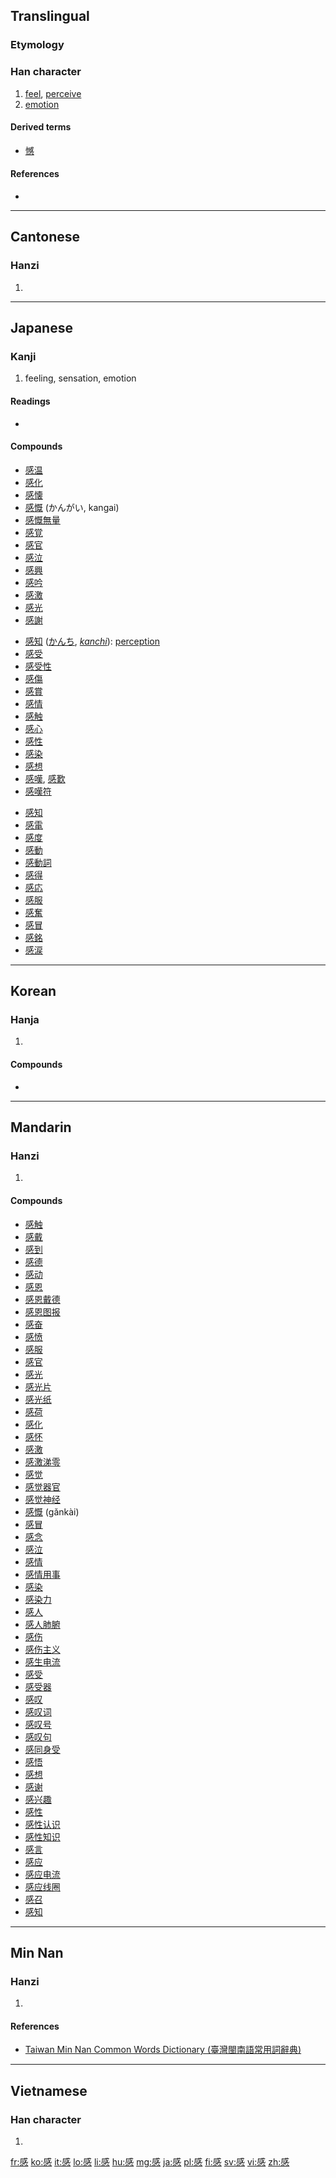 {{also|惑}}
==Translingual==
{{stroke order|strokes=13}}
===Etymology===
{{Han compound|咸|心|c1=p|c2=s|t2=heart|ls=psc}}

===Han character===
{{Han char|rn=61|rad=心|as=09|sn=13|four=5333<sub>0</sub>|canj=戈口心 (IRP)|ids=⿱[[咸]][[心]]}}

# [[feel]], [[perceive]]
# [[emotion]]

====Derived terms====
* [[憾]]

====References====
* {{Han ref|kx=0395.210|dkj=10953|dj=0733.070|hdz=42321.020|uh=611F|ud=24863|bh=B750|bd=46928}}

----

==Cantonese==

===Hanzi===
{{yue-hanzi|jyut=[[gam2]]|y=gam2}}

# {{defn|lang=yue|sort=心09}}

----

==Japanese==

===Kanji===
{{ja-kanji|grade=3|rs=心09}}

# feeling, sensation, emotion

====Readings====
* {{ja-readings|on=[[かん]] (kan)|kun=}} <!-- KANJIRU (on KAN + suffix ZURU/JIRU, like SHIN+ZURU or EN+JIRU) is NOT really a kun. Why does the Unihan Database say so? -->

====Compounds====
{{top3}}
* [[感温]]
* [[感化]]
* [[感懐]]
* [[感慨]] (かんがい, kangai)
* [[感慨無量]]
* [[感覚]]
* [[感官]]
* [[感泣]]
* [[感興]]
* [[感吟]]
* [[感激]]
* [[感光]]
* [[感謝]]
{{mid3}}
* [[感知]] ([[かんち]], ''[[kanchi]]''): [[perception]]
* [[感受]]
* [[感受性]]
* [[感傷]]
* [[感賞]]
* [[感情]]
* [[感触]]
* [[感心]]
* [[感性]]
* [[感染]]
* [[感想]]
* [[感嘆]], [[感歎]]
* [[感嘆符]]
{{mid3}}
* [[感知]]
* [[感電]]
* [[感度]]
* [[感動]]
* [[感動詞]]
* [[感得]]
* [[感応]]
* [[感服]]
* [[感奮]]
* [[感冒]]
* [[感銘]]
* [[感涙]]
{{bottom}}

----

==Korean==

===Hanja===
{{ko-hanja|hangeul=감|eumhun=|rv=gam|mr=kam|y=kam}}

# {{defn|lang=ko|sort=心09}}

====Compounds====
* {{l|ko|感氣|tr=[[감기]], gamgi}}

----

==Mandarin==

===Hanzi===
{{cmn-hanzi|pin=[[gǎn]] ([[gan3]])|wg=kan<sup>3</sup>}}

# {{defn|lang=cmn|sort=心09}}

====Compounds====
* [[感触]]
* [[感戴]]
* [[感到]]
* [[感德]]
* [[感动]]
* [[感恩]]
* [[感恩戴德]]
* [[感恩图报]]
* [[感奋]]
* [[感愤]]
* [[感服]]
* [[感官]]
* [[感光]]
* [[感光片]]
* [[感光纸]]
* [[感荷]]
* [[感化]]
* [[感怀]]
* [[感激]]
* [[感激涕零]]
* [[感觉]]
* [[感觉器官]]
* [[感觉神经]]
* [[感慨]] (gǎnkài)
* [[感冒]]
* [[感念]]
* [[感泣]]
* [[感情]]
* [[感情用事]]
* [[感染]]
* [[感染力]]
* [[感人]]
* [[感人肺腑]]
* [[感伤]]
* [[感伤主义]]
* [[感生电流]]
* [[感受]]
* [[感受器]]
* [[感叹]]
* [[感叹词]]
* [[感叹号]]
* [[感叹句]]
* [[感同身受]]
* [[感悟]]
* [[感想]]
* [[感谢]]
* [[感兴趣]]
* [[感性]]
* [[感性认识]]
* [[感性知识]]
* [[感言]]
* [[感应]]
* [[感应电流]]
* [[感应线圈]]
* [[感召]]
* [[感知]]

----

==Min Nan==

===Hanzi===
{{nan-hanzi|tlpa=[[kám]] (kam<sup>2</sup>)}}

# {{defn|lang=nan|sort=心09}}

====References====
*[http://twblg.dict.edu.tw/holodict_new/result_detail.jsp?n_no=9457&curpage=1&sample=%E6%84%9F&radiobutton=1&querytarget=1&limit=20&pagenum=2&rowcount=35 Taiwan Min Nan Common Words Dictionary (臺灣閩南語常用詞辭典)]

----

==Vietnamese==

===Han character===
{{vi-hantu|[[cảm]], [[cám]]|rs=心09}}

# {{defn|lang=vi|sort=心09}}

[[fr:感]]
[[ko:感]]
[[it:感]]
[[lo:感]]
[[li:感]]
[[hu:感]]
[[mg:感]]
[[ja:感]]
[[pl:感]]
[[fi:感]]
[[sv:感]]
[[vi:感]]
[[zh:感]]